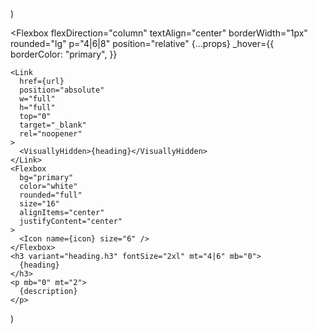   <section py="8|12" {...props}>
    <Container>
      <Grid col="1|2|3" mt="8|10|12" gap="4|6|8">
        <Card
          url="https://reflexjs.org/learn"
          icon="book"
          heading="Tutorials"
          description="Read the quick-start tutorials."
        />
        <Card
          url="https://reflexjs.org/docs"
          icon="book-open"
          heading="Documentation"
          description="Read the Reflex docs."
        />
        <Card
          url="https://reflexjs.org/library/blocks"
          icon="grid"
          heading="Blocks"
          description="Browse the blocks library."
        />
      </Grid>
    </Container>
  </section>
)

  <Flexbox
    flexDirection="column"
    textAlign="center"
    borderWidth="1px"
    rounded="lg"
    p="4|6|8"
    position="relative"
    {...props}
    _hover={{
      borderColor: "primary",
    }}
  >
    <Link
      href={url}
      position="absolute"
      w="full"
      h="full"
      top="0"
      target="_blank"
      rel="noopener"
    >
      <VisuallyHidden>{heading}</VisuallyHidden>
    </Link>
    <Flexbox
      bg="primary"
      color="white"
      rounded="full"
      size="16"
      alignItems="center"
      justifyContent="center"
    >
      <Icon name={icon} size="6" />
    </Flexbox>
    <h3 variant="heading.h3" fontSize="2xl" mt="4|6" mb="0">
      {heading}
    </h3>
    <p mb="0" mt="2">
      {description}
    </p>
  </Flexbox>
)
